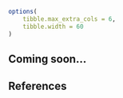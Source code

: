 
```r
options(
    tibble.max_extra_cols = 6,
    tibble.width = 60
)
```

## Coming soon...

## References
